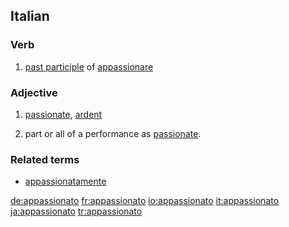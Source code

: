 ==Italian==

===Verb===
{{it-pp|appassionat}}

# [[past participle]] of [[appassionare]]

===Adjective===
{{it-adj|appassionat}}

# [[passionate]], [[ardent]]
# {{music|lang=it}} part or all of a performance as [[passionate]].

===Related terms===
*[[appassionatamente]]

[[de:appassionato]]
[[fr:appassionato]]
[[io:appassionato]]
[[it:appassionato]]
[[ja:appassionato]]
[[tr:appassionato]]